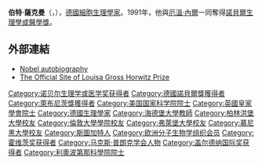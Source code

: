'''伯特·薩克曼'''（{{lang-de|'''Bert Sakmann'''}}，{{bd|1942年|6月12日|catIdx=Sakmann ,Bert}}），[[德國|德國]][[生理學|細胞生理學家]]。1991年，他與[[厄溫·內爾|厄溫·內爾]]一同奪得[[諾貝爾生理學或醫學獎|諾貝爾生理學或醫學獎]]。

== 外部連結 ==
* [http://nobelprize.org/medicine/laureates/1991/sakmann-autobio.html Nobel autobiography]{{Wayback|url=http://nobelprize.org/medicine/laureates/1991/sakmann-autobio.html |date=20081015161947 }}
* [http://www.cumc.columbia.edu/horwitz/ The Official Site of Louisa Gross Horwitz Prize]{{Wayback|url=http://www.cumc.columbia.edu/horwitz/ |date=20080306063925 }}

{{諾貝爾生理學或醫學獎獲得者 (1976年－2000年)}}
{{加拿大盖尔德纳国际奖获得者}}
{{路易莎·格罗斯·霍维茨奖获得者}}

{{Authority control}}
{{DEFAULTSORT:Sakmann, Bert}}

[[Category:诺贝尔生理学或医学奖获得者|Category:诺贝尔生理学或医学奖获得者]]
[[Category:德國諾貝爾獎獲得者|Category:德國諾貝爾獎獲得者]]
[[Category:萊布尼茨獎獲得者|Category:萊布尼茨獎獲得者]]
[[Category:美国国家科学院院士|Category:美国国家科学院院士]]
[[Category:英國皇家學會院士|Category:英國皇家學會院士]]
[[Category:德國生理學家|Category:德國生理學家]]
[[Category:海德堡大學教師|Category:海德堡大學教師]]
[[Category:柏林洪堡大學校友|Category:柏林洪堡大學校友]]
[[Category:倫敦大學學院校友|Category:倫敦大學學院校友]]
[[Category:弗萊堡大學校友|Category:弗萊堡大學校友]]
[[Category:慕尼黑大學校友|Category:慕尼黑大學校友]]
[[Category:斯圖加特人|Category:斯圖加特人]]
[[Category:欧洲分子生物学组织会员|Category:欧洲分子生物学组织会员]]
[[Category:霍维茨奖获得者|Category:霍维茨奖获得者]]
[[Category:马克斯·普朗克学会人物|Category:马克斯·普朗克学会人物]]
[[Category:盖尔德纳国际奖获得者|Category:盖尔德纳国际奖获得者]]
[[Category:利奧波第那科學院院士|Category:利奧波第那科學院院士]]